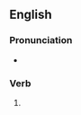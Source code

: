 ==English==

===Pronunciation===
* {{IPA|en|/ˈblɪtsɪŋ/}}

===Verb===
{{head|en|verb form}}

# {{present participle of|en|blitz|nocat=1}}